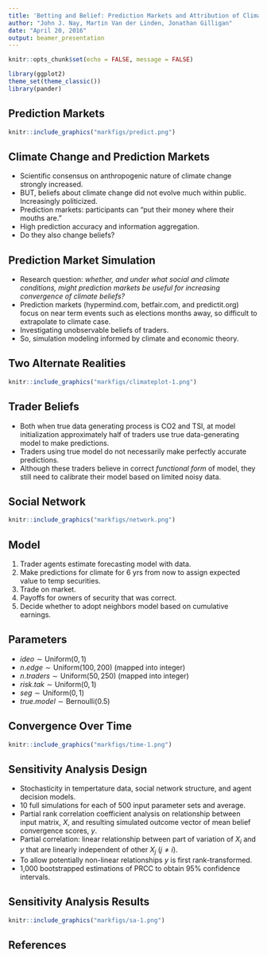 ```yaml
---
title: 'Betting and Belief: Prediction Markets and Attribution of Climate Change'
author: "John J. Nay, Martin Van der Linden, Jonathan Gilligan"
date: "April 20, 2016"
output: beamer_presentation
---
```


```r
knitr::opts_chunk$set(echo = FALSE, message = FALSE)
```

```r
library(ggplot2)
theme_set(theme_classic())
library(pander)
```

## Prediction Markets

```r
knitr::include_graphics("markfigs/predict.png")
```

## Climate Change and Prediction Markets

- Scientific consensus on anthropogenic nature of climate change strongly increased.
- BUT, beliefs about climate change did not evolve much within public. Increasingly politicized.
- Prediction markets: participants can "put their money where their mouths are."
- High prediction accuracy and information aggregation.
- Do they also change beliefs?

## Prediction Market Simulation

- Research question: *whether, and under what social and climate conditions, might prediction markets be useful for increasing convergence of climate beliefs?*
- Prediction markets (hypermind.com, betfair.com, and predictit.org) focus on near term events such as elections months away, so difficult to extrapolate to climate case.
- Investigating unobservable beliefs of traders. 
- So, simulation modeling informed by climate and economic theory.

## Two Alternate Realities

```r
knitr::include_graphics("markfigs/climateplot-1.png")
```

## Trader Beliefs

- Both when true data generating process is CO2 and TSI, at model initialization approximately half of traders use true data-generating model to make predictions. 
- Traders using true model do not necessarily make perfectly accurate predictions. 
- Although these traders believe in correct *functional form* of model, they still need to calibrate their model based on limited noisy data. 

## Social Network

```r
knitr::include_graphics("markfigs/network.png")
```

## Model

1. Trader agents estimate forecasting model with data.
2. Make predictions for climate for 6 yrs from now to assign expected value to temp securities.
3. Trade on market.
4. Payoffs for owners of security that was correct.
5. Decide whether to adopt neighbors model based on cumulative earnings.

## Parameters

- $ideo \sim \text{Uniform}(0,1)$
- $n.edge \sim \text{Uniform}(100,200)$ (mapped into integer)
- $n.traders \sim \text{Uniform}(50,250)$ (mapped into integer)
- $risk.tak  \sim \text{Uniform}(0,1)$
- $seg \sim \text{Uniform}(0,1)$
- $true.model \sim \text{Bernoulli}(0.5)$

## Convergence Over Time

```r
knitr::include_graphics("markfigs/time-1.png")
```

## Sensitivity Analysis Design

- Stochasticity in tempertature data, social network structure, and agent decision models.
- 10 full simulations for each of 500 input parameter sets and average.
- Partial rank correlation coefficient analysis on relationship between input matrix, $X$, and resulting simulated outcome vector of mean belief convergence scores, $y$. 
- Partial correlation: linear relationship between part of variation of $X_i$ and $y$ that are linearly independent of other $X_j$  ($j \neq i$). 
- To allow potentially non-linear relationships $y$ is first rank-transformed.
- 1,000 bootstrapped estimations of PRCC to obtain 95\% confidence intervals.

## Sensitivity Analysis Results

```r
knitr::include_graphics("markfigs/sa-1.png")
```

## References
